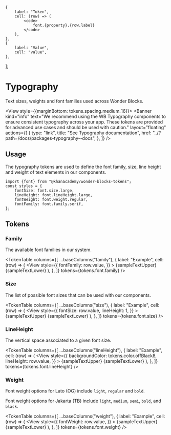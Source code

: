 


<Meta title="Packages / Tokens / Typography" />


    {
        label: "Token",
        cell: (row) => (
            <code>
                font.{property}.{row.label}
            </code>
        ),
    },
    {
        label: "Value",
        cell: "value",
    },
];

# Typography

Text sizes, weights and font families used across Wonder Blocks.

<View style={{marginBottom: tokens.spacing.medium_16}}>
    <Banner
        kind="info"
        text="We recommend using the WB Typography components to ensure consistent typography across your app. These tokens are provided for advanced use cases and should be used with caution."
        layout="floating"
        actions={[
            {
                type: "link",
                title: "See Typography documentation",
                href: "../?path=/docs/packages-typography--docs",
            },
        ]}
    />
</View>

## Usage

The typography tokens are used to define the font family, size, line height and
weight of text elements in our components.

```tsx
import {font} from "@khanacademy/wonder-blocks-tokens";
const styles = {
    fontSize: font.size.large,
    lineHeight: font.lineHeight.large,
    fontWeight: font.weight.regular,
    fontFamily: font.family.serif,
};
```

## Tokens

### Family

The available font families in our system.

<TokenTable
    columns={[
        ...baseColumns("family"),
        {
            label: "Example",
            cell: (row) => (
                <View
                    style={{
                        fontFamily: row.value,
                    }}
                >
                    <View className="sb-unstyled">{sampleTextUpper}</View>
                    <View className="sb-unstyled">{sampleTextLower}</View>
                </View>
            ),
        },
    ]}
    tokens={tokens.font.family}
/>

### Size

The list of possible font sizes that can be used with our components.

<TokenTable
    columns={[
        ...baseColumns("size"),
        {
            label: "Example",
            cell: (row) => (
                <View
                    style={{
                        fontSize: row.value,
                        lineHeight: 1,
                    }}
                >
                    <View className="sb-unstyled">{sampleTextUpper}</View>
                    <View className="sb-unstyled">{sampleTextLower}</View>
                </View>
            ),
        },
    ]}
    tokens={tokens.font.size}
/>

### LineHeight

The vertical space associated to a given font size.

<TokenTable
    columns={[
        ...baseColumns("lineHeight"),
        {
            label: "Example",
            cell: (row) => (
                <View
                    style={{
                        backgroundColor: tokens.color.offBlack8,
                        lineHeight: row.value,
                    }}
                >
                    <View className="sb-unstyled">{sampleTextUpper}</View>
                    <View className="sb-unstyled">{sampleTextLower}</View>
                </View>
            ),
        },
    ]}
    tokens={tokens.font.lineHeight}
/>

### Weight

Font weight options for Lato (OG) include `light`, `regular` and `bold`.

Font weight options for Jakarta (TB) include `light`, `medium`, `semi`, `bold`, and `black`.

<TokenTable
    columns={[
        ...baseColumns("weight"),
        {
            label: "Example",
            cell: (row) => (
                <View
                    style={{
                        fontWeight: row.value,
                    }}
                >
                    <View className="sb-unstyled">{sampleTextUpper}</View>
                    <View className="sb-unstyled">{sampleTextLower}</View>
                </View>
            ),
        },
    ]}
    tokens={tokens.font.weight}
/>
